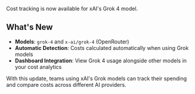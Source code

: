 Cost tracking is now available for xAI's Grok 4 model.

## What's New

- **Models**: `grok-4` and `x-ai/grok-4` (OpenRouter)
- **Automatic Detection**: Costs calculated automatically when using Grok models
- **Dashboard Integration**: View Grok 4 usage alongside other models in your cost analytics

With this update, teams using xAI's Grok models can track their spending and compare costs across different AI providers.
